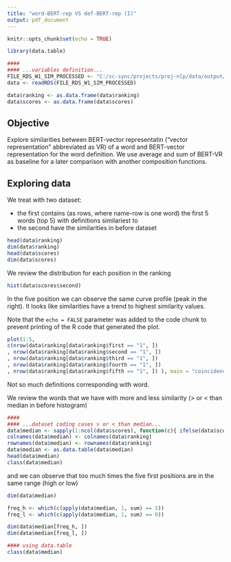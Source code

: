 ```yaml
---
title: "word-BERT-rep VS def-BERT-rep (I)"
output: pdf_document
---
```


```r
knitr::opts_chunk$set(echo = TRUE)

library(data.table)
```

```r

####
#### ...variables definition...
FILE_RDS_W1_SIM_PROCESSED <- "C:/sc-sync/projects/proj-nlp/data/output/w1_sim_processed.rds"
data <- readRDS(FILE_RDS_W1_SIM_PROCESSED)

data$ranking <- as.data.frame(data$ranking)
data$scores <- as.data.frame(data$scores)
```

## Objective

Explore similarities between BERT-vector representatin ("vector representation" abbreviated as VR) of a word and BERT-vector representation for the word definition. We use average and sum of BERT-VR as baseline for a later comparison with another composition functions.


## Exploring data

We treat with two dataset: 

* the first contains (as rows, where name-row is one word) the first 5 words (top 5) with definitions similariest to 
* the second have the similarities in before dataset


```r
head(data$ranking)
dim(data$ranking)
head(data$scores)
dim(data$scores)
```

We review the distribution for each position in the ranking 

```r
hist(data$scores$second)
```

In the five position we can observe the same curve profile (peak in the right). It looks like similarities have a trend to highest similarity values. 

Note that the `echo = FALSE` parameter was added to the code chunk to prevent printing of the R code that generated the plot.
```r
plot(1:5,  
c(nrow(data$ranking[data$ranking$first == "1", ])
, nrow(data$ranking[data$ranking$second == "1", ])
, nrow(data$ranking[data$ranking$third == "1", ])
, nrow(data$ranking[data$ranking$fourth == "1", ])
, nrow(data$ranking[data$ranking$fifth == "1", ]) ), main = "coincidences correct word-definition", xlab = "position", ylab ="coincidences")
```

Not so much definitions corresponding with word.

We review the words that we have with more and less similarity (> or < than median in before histogram)


```r
####
#### ...dataset coding cases > or < than median...
data$median <- sapply(1:ncol(data$scores), function(c){ ifelse(data$scores[ , c] > median(data$scores[ , c]), 1, 0) })
colnames(data$median) <- colnames(data$ranking)
rownames(data$median) <- rownames(data$ranking)
data$median <- as.data.table(data$median)
head(data$median)
class(data$median)
```

and we can observe that too much times the five first positions are in the same range (high or low)

```r
dim(data$median)

freq_h <- which(c(apply(data$median, 1, sum) == 5))
freq_l <- which(c(apply(data$median, 1, sum) == 0))

dim(data$median[freq_h, ])
dim(data$median[freq_l, ])

#### using data.table
class(data$median)

```








